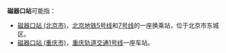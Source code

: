 '''磁器口站'''可能指：
*[[磁器口站_(北京市)|磁器口站 (北京市)]]，[[北京地铁|北京地铁]][[北京地铁5号线|5号线]]和[[北京地铁7号线|7号线]]的一座换乘站，位于北京市东城区。
*[[磁器口站_(重庆市)|磁器口站 (重庆市)]]，[[重庆轨道交通|重庆轨道交通]][[重庆轨道交通1号线|1号线]]一座车站。
{{disambig|cat=四字车站名消歧义}}